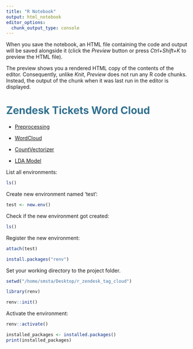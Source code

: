 ```yaml
---
title: "R Notebook"
output: html_notebook
editor_options: 
  chunk_output_type: console
---
```

When you save the notebook, an HTML file containing the code and output will be saved alongside it (click the *Preview* button or press *Ctrl+Shift+K* to preview the HTML file).

The preview shows you a rendered HTML copy of the contents of the editor. Consequently, unlike *Knit*, *Preview* does not run any R code chunks. Instead, the output of the chunk when it was last run in the editor is displayed.

# <font color='#31708f'>Zendesk Tickets Word Cloud</font>

* [Preprocessing](#second-bullet)

* [WordCloud](#third-bullet)

* [CountVectorizer](#fourth-bullet)

* [LDA Model](#fifth-bullet)

List all environments:
```r
ls()
```
Create new environment named 'test':
```r
test <- new.env() 
```

Check if the new environment got created:
```r
ls()
```
Register the new environment:
```r
attach(test)
```

```r
install.packages("renv")
```

Set your working directory to the project folder.
```r
setwd("/home/smsta/Desktop/r_zendesk_tag_cloud")
```

```r
library(renv)
```

```r
renv::init()
```

Activate the environment:
```r
renv::activate()
```


```r
installed_packages <- installed.packages()
print(installed_packages)
```













